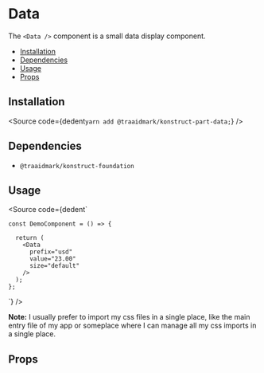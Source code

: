 
# Data

The `<Data />` component is a small data display component.

- [Installation](#installation)
- [Dependencies](#dependencies)
- [Usage](#usage)
- [Props](#props)

## Installation

<Source
  code={dedent`
    yarn add @traaidmark/konstruct-part-data;
  `}
/>

## Dependencies

* `@traaidmark/konstruct-foundation`

## Usage

<Source
  code={dedent`
    
    const DemoComponent = () => {
      
      return (
        <Data
          prefix="usd"
          value="23.00"
          size="default"
        />
      );
    };
  `}
/>


**Note:** I usually prefer to import my css files in a single place, like the main entry file of my app or someplace where I can manage all my css imports in a single place.

## Props

<ArgsTable />


